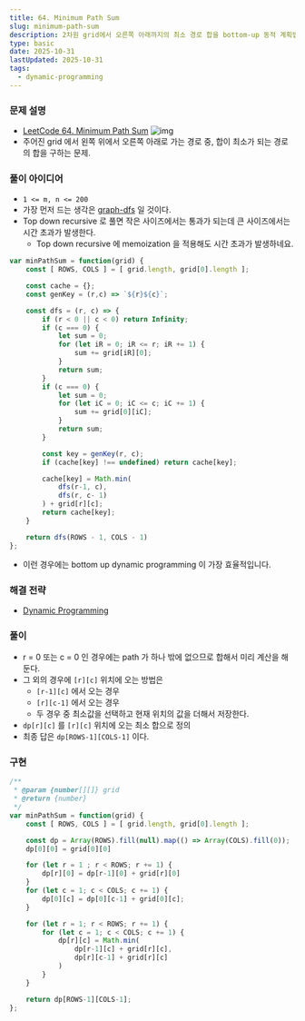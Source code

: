 ```yaml
---
title: 64. Minimum Path Sum
slug: minimum-path-sum
description: 2차원 grid에서 오른쪽 아래까지의 최소 경로 합을 bottom-up 동적 계획법으로 구하는 방법 정리
type: basic
date: 2025-10-31
lastUpdated: 2025-10-31
tags:
  - dynamic-programming
---
```




### 문제 설명 

* [LeetCode 64. Minimum Path Sum](https://leetcode.com/problems/minimum-path-sum/)
![img](https://github.com/tkhwang/tkhwang-etc/blob/master/img/2025/10/minpath.jpg?raw=true)
* 주어진 grid 에서 왼쪽 위에서 오른쪽 아래로 가는 경로 중, 합이 최소가 되는 경로의 합을 구하는 문제.

### 풀이 아이디어

* `1 <= m, n <= 200`
*  가장 먼저 드는 생각은 [graph-dfs](../../frame/graph-dfs/) 일 것이다.
* Top down recursive 로 풀면 작은 사이즈에서는 통과가 되는데 큰 사이즈에서는 시간 초과가 발생한다.
    - Top down recursive 에 memoization 을 적용해도 시간 초과가 발생하네요.
```typescript
var minPathSum = function(grid) {
    const [ ROWS, COLS ] = [ grid.length, grid[0].length ];

    const cache = {};
    const genKey = (r,c) => `${r}${c}`;

    const dfs = (r, c) => {
        if (r < 0 || c < 0) return Infinity;
        if (c === 0) {
            let sum = 0;
            for (let iR = 0; iR <= r; iR += 1) {
                sum += grid[iR][0];
            }
            return sum;
        }
        if (c === 0) {
            let sum = 0;
            for (let iC = 0; iC <= c; iC += 1) {
                sum += grid[0][iC];
            }
            return sum;
        }

        const key = genKey(r, c);
        if (cache[key] !== undefined) return cache[key];

        cache[key] = Math.min(
            dfs(r-1, c),
            dfs(r, c- 1)
        ) + grid[r][c];
        return cache[key];
    }

    return dfs(ROWS - 1, COLS - 1)
};
```
* 이런 경우에는 bottom up dynamic programming 이 가장 효율적입니다.

### 해결 전략

* [Dynamic Programming](../../frame/dynamic-programming/)

### 풀이

* r = 0 또는 c = 0 인 경우에는 path 가 하나 밖에 없으므로 합해서 미리 계산을 해둔다.
* 그 외의 경우에 `[r][c]` 위치에 오는 방법은
    - `[r-1][c]` 에서 오는 경우
    - `[r][c-1]` 에서 오는 경우
    - 두 경우 중 최소값을 선택하고 현재 위치의 값을 더해서 저장한다.
* `dp[r][c]` 를 `[r][c]` 위치에 오는 최소 합으로 정의
*  최종 답은 `dp[ROWS-1][COLS-1]` 이다.

### 구현 

```typescript
/**
 * @param {number[][]} grid
 * @return {number}
 */
var minPathSum = function(grid) {
    const [ ROWS, COLS ] = [ grid.length, grid[0].length ];

    const dp = Array(ROWS).fill(null).map(() => Array(COLS).fill(0));
    dp[0][0] = grid[0][0]

    for (let r = 1 ; r < ROWS; r += 1) {
        dp[r][0] = dp[r-1][0] + grid[r][0]
    }
    for (let c = 1; c < COLS; c += 1) {
        dp[0][c] = dp[0][c-1] + grid[0][c];
    }

    for (let r = 1; r < ROWS; r += 1) {
        for (let c = 1; c < COLS; c += 1) {
            dp[r][c] = Math.min(
                dp[r-1][c] + grid[r][c],
                dp[r][c-1] + grid[r][c]
            )
        }
    }

    return dp[ROWS-1][COLS-1];
};
```
